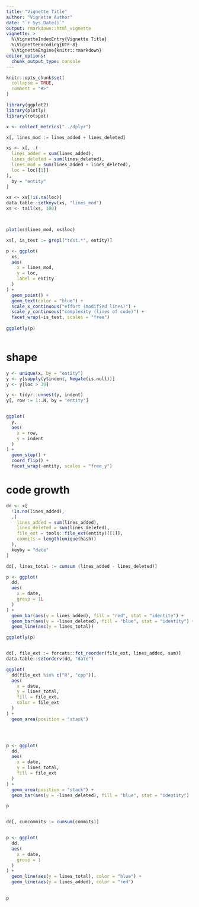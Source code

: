 ```yaml
---
title: "Vignette Title"
author: "Vignette Author"
date: "`r Sys.Date()`"
output: rmarkdown::html_vignette
vignette: >
  %\VignetteIndexEntry{Vignette Title}
  %\VignetteEncoding{UTF-8}
  %\VignetteEngine{knitr::rmarkdown}
editor_options: 
  chunk_output_type: console
---
```


```r
knitr::opts_chunk$set(
  collapse = TRUE,
  comment = "#>"
)

library(ggplot2)
library(plotly)
library(rotspot)

```


```r
x <- collect_metrics("../dplyr")

x[, lines_mod := lines_added + lines_deleted]

xs <- x[, .(
  lines_added = sum(lines_added),
  lines_deleted = sum(lines_deleted),
  lines_mod = sum(lines_added + lines_deleted),
  loc = loc[[1]]
),
  by = "entity"
]

xs <- xs[!is.na(loc)]
data.table::setkeyv(xs, "lines_mod")
xs <- tail(xs, 100)



plot(xs$lines_mod, xs$loc)

xs[, is_test := grepl("test.*", entity)]

p <- ggplot(
  xs,
  aes(
    x = lines_mod,
    y = loc,
    label = entity
  )
) + 
  geom_point() +
  geom_text(color = "blue") +
  scale_x_continuous("effort (modified lines)") +
  scale_y_continuous("complexity (lines of code)") +
  facet_wrap(~is_test, scales = "free")
  
ggplotly(p)



```


# shape
```r

y <- unique(x, by = "entity")
y <- y[sapply(y$indent, Negate(is.null))]
y <- y[loc > 30]

y <- tidyr::unnest(y, indent)
y[, row := 1:.N, by = "entity"]


ggplot(
  y,
  aes(
    x = row,
    y = indent
  )
) + 
  geom_step() +
  coord_flip() +
  facet_wrap(~entity, scales = "free_y")

```

# code growth

```r

dd <- x[
  !is.na(lines_added), 
  .(
    lines_added = sum(lines_added),
    lines_deleted = sum(lines_deleted),
    file_ext = tools::file_ext(entity)[[1]],
    commits = length(unique(hash))
  ), 
  keyby = "date"
]

dd[, lines_total := cumsum (lines_added - lines_deleted)]

p <- ggplot(
  dd,
  aes(
    x = date,
    group = 1L
  )
) + 
  geom_bar(aes(y = lines_added), fill = "red", stat = "identity") +
  geom_bar(aes(y = -lines_deleted), fill = "blue", stat = "identity") +
  geom_line(aes(y = lines_total))

ggplotly(p)


dd[, file_ext := forcats::fct_reorder(file_ext, lines_added, sum)]
data.table::setorderv(dd, "date")

ggplot(
  dd[file_ext %in% c("R", "cpp")],
  aes(
    x = date,
    y = lines_total,
    fill = file_ext,
    color = file_ext
  )
) + 
  geom_area(position = "stack") 




p <- ggplot(
  dd,
  aes(
    x = date,
    y = lines_total,
    fill = file_ext
  )
) + 
  geom_area(position = "stack") +
  geom_bar(aes(y = -lines_deleted), fill = "blue", stat = "identity") 

p


dd[, cumcommits := cumsum(commits)]


p <- ggplot(
  dd,
  aes(
    x = date,
    group = 1
  )
) + 
  geom_line(aes(y = lines_total), color = "blue") +
  geom_line(aes(y = lines_added), color = "red")
  

p


```

```r



```


